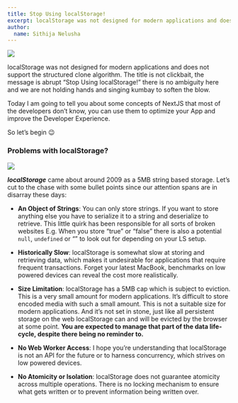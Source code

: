 ```yaml
---
title: Stop Using localStorage!
excerpt: localStorage was not designed for modern applications and does not support the structured clone algorithm. The title is not clickbait, the message is abrupt “Stop Using localStorage!” there is no ambiguity here and we are not holding hands and singing kumbay to soften the blow.
author: 
  name: Sithija Nelusha
---
```


![](https://miro.medium.com/v2/resize:fit:1100/format:webp/0*B9czCu8g4ihd4Ijq.png)

localStorage was not designed for modern applications and does not support the structured clone algorithm. The title is not clickbait, the message is abrupt “Stop Using localStorage!” there is no ambiguity here and we are not holding hands and singing kumbay to soften the blow.

Today I am going to tell you about some concepts of NextJS that most of the developers don’t know, you can use them to optimize your App and improve the Developer Experience.

So let’s begin :wink:

### Problems with localStorage?

![](https://miro.medium.com/v2/resize:fit:1100/format:webp/0*RCjT1o9LQJur6-ol.jpg)

***localStorage*** came about around 2009 as a 5MB string based storage. Let’s cut to the chase with some bullet points since our attention spans are in disarray these days:

- **An Object of Strings**: You can only store strings. If you want to store anything else you have to serialize it to a string and deserialize to retrieve. This little quirk has been responsible for all sorts of broken websites E.g. When you store “true” or “false” there is also a potential `null`, `undefined` or “” to look out for depending on your LS setup.

- **Historically Slow**: localStorage is somewhat slow at storing and retrieving data, which makes it undesirable for applications that require frequent transactions. Forget your latest MacBook, benchmarks on low powered devices can reveal the cost more realistically.

- **Size Limitation**: localStorage has a 5MB cap which is subject to eviction. This is a very small amount for modern applications. It’s difficult to store encoded media with such a small amount. This is not a suitable size for modern applications. And it’s not set in stone, just like all persistent storage on the web localStorage can and will be evicted by the browser at some point. **You are expected to manage that part of the data life-cycle, despite there being no reminder to.**

- **No Web Worker Access**: I hope you’re understanding that localStorage is not an API for the future or to harness concurrency, which strives on low powered devices.

- **No Atomicity or Isolation**: localStorage does not guarantee atomicity across multiple operations. There is no locking mechanism to ensure what gets written or to prevent information being written over.
